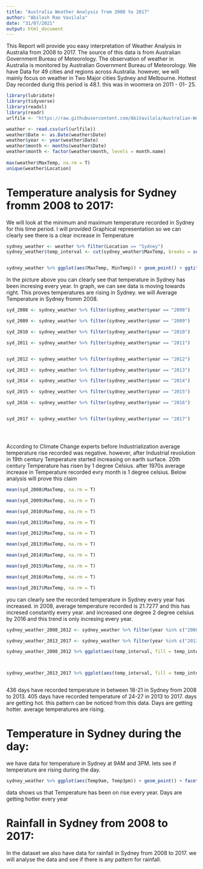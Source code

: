 ---
title: "Australia Weather Analysis from 2008 to 2017"
author: "Abilash Rao Vavilala"
date: "31/07/2021"
output: html_document
---

This Report will provide you easy interpretation of Weather Analysis in Australia from 2008 to 2017. The source of this data is from Australian Government Bureau of Meteorology. The observation of weather in Australia is monitored by Australian Government Bureau of Meteorology. We have Data for 49 cities and regions across Australia. however, we will mainly focus on weather in Two Major cities Sydney and Melbourne. Hottest Day recorded durig this period is 48.1.  this was in woomera on 2011 - 01- 25.



```{r}
library(lubridate)
library(tidyverse)
library(readxl)
library(readr)
urlfile <- "https://raw.githubusercontent.com/AbiVavilala/Australian-Weather-Report/main/weatherAUS.csv"

weather <- read.csv(url(urlfile))
weather$Date <- as.Date(weather$Date)
weather$year <- year(weather$Date)
weather$month <- months(weather$Date)
weather$month <- factor(weather$month, levels = month.name)
 
max(weather$MaxTemp, na.rm = T)
unique(weather$Location)


```

# Temperature analysis for Sydney fromm 2008 to 2017:


We will look at the minimum and maximum temperature recorded in Sydney for this time period. I will provided Graphical representation so we can clearly see there is a clear increase in Temperature

```{r}
sydney_weather <- weather %>% filter(Location == "Sydney")
sydney_weather$temp_interval <- cut(sydney_weather$MaxTemp, breaks = seq(0,50, by = 3))


sydney_weather %>% ggplot(aes(MaxTemp, MinTemp)) + geom_point() + ggtitle("Min and Max temperature recorded in Sydney from 2008 to 2017") + facet_grid(.~year)

```


In the picture above you can clearly see that temperature in Sydney has been incresing every year. In graph, we can see data is moving towards right. This proves temperatures are rising in Sydney. we will Average Temperature in Sydney fromm 2008.

```{r}
syd_2008 <- sydney_weather %>% filter(sydney_weather$year == "2008") 

syd_2009 <- sydney_weather %>% filter(sydney_weather$year == "2009") 

syd_2010 <- sydney_weather %>% filter(sydney_weather$year == "2010") 

syd_2011 <- sydney_weather %>% filter(sydney_weather$year == "2011")


syd_2012 <- sydney_weather %>% filter(sydney_weather$year == "2012")

syd_2013 <- sydney_weather %>% filter(sydney_weather$year == "2013")

syd_2014 <- sydney_weather %>% filter(sydney_weather$year == "2014")

syd_2015 <- sydney_weather %>% filter(sydney_weather$year == "2015")

syd_2016 <- sydney_weather %>% filter(sydney_weather$year == "2016")


syd_2017 <- sydney_weather %>% filter(sydney_weather$year == "2017")





```


According to Climate Change experts before Industrialization average temperature rise recorded was negative. however, after Industrial revolution in 19th century Temperature started increasing on earth surface. 20th century Temperature has risen by 1 degree Celsius. after 1970s average increase in Temperature recorded evry month is 1 degree celsius. Below analysis will prove this claim

```{r}

mean(syd_2008$MaxTemp, na.rm = T)

mean(syd_2009$MaxTemp, na.rm = T)

mean(syd_2010$MaxTemp, na.rm = T)

mean(syd_2011$MaxTemp, na.rm = T)

mean(syd_2012$MaxTemp, na.rm = T)

mean(syd_2013$MaxTemp, na.rm = T)

mean(syd_2014$MaxTemp, na.rm = T)

mean(syd_2015$MaxTemp, na.rm = T)

mean(syd_2016$MaxTemp, na.rm = T)

mean(syd_2017$MaxTemp, na.rm = T)

```


you can clearly see the recorded temperature in Sydney every year has increased. in 2008, average temperature recorded is 21.7277 and this has incresed constantly every year. and increased one degree 2 degree celsius by 2016 and this trend is only incresing every year.



```{r}

sydney_weather_2008_2012 <- sydney_weather %>% filter(year %in% c("2008", "2009", "2010", "2011", "2012"))

sydney_weather_2013_2017 <- sydney_weather %>% filter(year %in% c("2013", "2014", "2015", "2016", "2017"))

sydney_weather_2008_2012 %>% ggplot(aes(temp_interval, fill = temp_interval)) + geom_bar() + ggtitle("temp recorded in Sydney from 2008 to 2012") + geom_text(stat='count', aes(label=..count..), vjust=-1)



sydney_weather_2013_2017 %>% ggplot(aes(temp_interval, fill = temp_interval)) + geom_bar() + ggtitle("temp recorded in sydney from 2013 to 2017") + geom_text(stat='count', aes(label=..count..), vjust=-1)



```



436 days have recorded temperature in between 18-21 in Sydney from 2008 to 2013. 405 days have recorded temperature of 24-27 in 2013 to 2017. days are getting hot. this pattern can be noticed from this data. Days are getting hotter. average temperatures are rising.



# Temperature in Sydney during the day:

we have data for temperature in Sydney at 9AM and 3PM. lets see if temperature are rising during the day. 

```{r}
sydney_weather %>% ggplot(aes(Temp9am, Temp3pm)) + geom_point() + facet_grid(.~year)
```


data shows us that Temperature has been on rise every year. Days are getting hotter every year


# Rainfall in Sydney from 2008 to 2017:

In the dataset we also have data for rainfall in Sydney from 2008 to 2017. we will analyse the data and see if there is any pattern for rainfall.



 